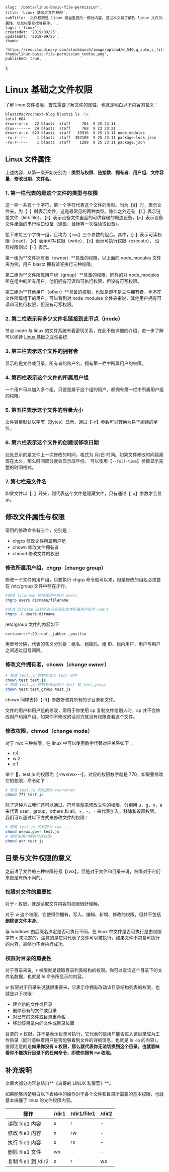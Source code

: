
    slug: '/posts/linux-basic-file-permission',
    title: 'Linux 基础之文件权限',
    subTitle: '文件权限是 linux 相当重要的一部分内容，通过本文将了解到 linux 文件的属性，以及权限修改等操作。',
    tags: ['linux'],
    createdAt: '2019/09/25',
    updatedAt: '2019/09/25',
    thumb:
        'https://res.cloudinary.com/stackbunch/image/upload/w_540,q_auto,c_fill/v1570722021/blog-thumb/linux-basic-file-permission_tedtuu.png',
    published: true,
};


# Linux 基础之文件权限

了解 linux 文件权限，首先需要了解文件的属性，也就是明白以下内容的含义：

```bash
blastzMacPro:next-blog blastz$ ls -la
total 664
drwxr-xr-x   22 blastz  staff     704  9 25 23:11 .
drwx------+  24 blastz  staff     768  9 23 23:21 ..
drwxr-xr-x  623 blastz  staff   19936  9 25 23:11 node_modules
-rw-r--r--    1 blastz  staff  303108  9 25 23:11 package-lock.json
-rw-r--r--    1 blastz  staff    1289  9 25 23:11 package.json
```

## Linux 文件属性

上述内容，从第一条开始分别为：**类型与权限**、**链接数**、**拥有者**、**用户组**、**文件容量**、**修改日期**、**文件名**。

### 1. 第一栏代表的是这个文件的类型与权限

这一栏一共有十个字符，第一个字符代表这个文件的类型。当为【`d`】时，表示文件夹，为【`-`】时表示文件，这是最常见的两种类型。除此之外还有
【`l`】表示链接文件（link file），【`b`】表示设备文件里面的可供存储的周边设备，【`c`】表示设备文件里面的串行端口设备（键盘，鼠标等一次性读取设备）。

接下来每三个字符一组，且均为【`rwx`】三个参数的组合。其中，【`r`】表示可读权限（read）、【`w`】表示可写权限（write）、【`x`】表示可执行权限（execute），
没有权限则以【`-`】表示。

第一组为**文件拥有者（owner）**具备的权限，以上面的 node_modules 文件夹为例，用户 blastz 拥有读写执行三种权限。

第二组为**文件所属用户组（group）**具备的权限，同样的对 node_modules 所在组中的所有用户，他们拥有可读和可执行权限，但没有可写权限。

第三组为**其他用户（other）**具备的权限，也就是即不是文件拥有者，也不在文件所属组下的用户。可以看到对 node_modules 文件夹来说，其他用户拥有可读和可执行权限，但没有可写权限。

### 2. 第二栏表示有多少文件名链接到此节点（inode）

节点 inode 与 linux 的文件系统有着密切关系，在此不做详细的介绍，进一步了解可以阅读 [Linux 基础之文件系统](https://stackbunch.com)

### 3. 第三栏表示这个文件的拥有者

显示的是文件或目录，所有者的账户名，拥有第一栏中所属用户的权限。

### 4. 第四栏表示这个文件的所属用户组

一个用户可以加入多个组，只要是属于这个组的用户，都拥有第一栏中所属用户组的权限。

### 5. 第五栏表示这个文件的容量大小

文件容量默认以字节（Bytes）显示，通过【`-h`】参数可以转换为易于阅读的单位。

### 6. 第六栏表示这个文件的创建或修改日期

此处显示的是文件上一次修改的时间，格式为 月/日 时间。如果文件修改时间距离现在太久，那么时间部分就会显示成年份。
可以使用【`--full-time`】参数显示完整的时间格式。

### 7. 第七栏是文件名

如果文件以【`.`】开头，则代表这个文件是隐藏文件，只有通过【`-a`】参数才会显示。

## 修改文件属性与权限

常用的修改命令有三个，分别是：

-   chgrp 修改文件所属用户组
-   chown 修改文件拥有者
-   chmod 修改文件的权限

### 修改所属用户组，chgrp（change group）

修改一个文件的用户组，只要执行 chgrp 命令就可以来，但是修改的组名必须要在 /etc/group 文件中存在才行。

```bash
#修改 filename 的所属用户组为 users
chgrp users dirname/filename

#修改 dirname 及其所有子目录和文件所属用户组为 users
chgrp -R users dirname
```

/etc/group 文件的内容如下

```bash
certusers:*:29:root,_jabber,_postfix
```

用冒号分隔，代表的含义分别是：组名、组密码、组 ID、组内用户，用户与用户之间通过逗号间隔。

### 修改文件拥有者，chown（change owner）

```bash
# 修改 test.js 的拥有者为 test 用户
chown test test.js
# 修改 test.js 的拥有者和组为 test 和 test_group
chown test:test_group test.js
```

chown 同样支持【-R】参数修改其所有的子目录和文件。

文件的用户和用户组的修改，常用于你使用 cp 复制文件给别人时，cp 并不会修改用户和用户组，如果你不修改的话对方就没有权限查看这个文件。

### 修改权限，chmod（change mode）

对于 rwx 三种权限，在 linux 中可以使用数字代替对应关系如下：

-   r:4
-   w:2
-   x:1

举个 🌰，test.js 的权限为【-rwxrwx---】，对应的权限数字就是 770，如果要修改它的权限，命令如下：

```bash
# 修改 test.js 的权限为 rwxrwxrwx
chmod 777 test.js
```

除了这种方式我们还可以通过，符号类型来修改文件的权限，分别用 u，g，o，a 来代表 user，group，others 和 all。+，-，= 来代表加入，移除和设置权限。
我们可以通过以下方式来修改文件的权限：

```bash
# 修改 test.js 的权限为 rwx------
chmod u=rwx,go=- test.js
# 使所有用户拥有可读权限
chmod a+r test.js
```

## 目录与文件权限的意义

之前讲了文件的三种权限符号【rwx】，但是对于文件和目录来说，权限对于它们来首是有所不同的。

### 权限对文件的重要性

对于 r 权限，就是读取文件内容的权限很好理解。

对于 w 这个权限，它使得你拥有，写入、编辑、新增、修改的权限，但并不包括**删除该文件本身**。

与 windows 由后缀名决定是否可执行不同，在 linux 中文件是否可执行是由权限字符 x 来决定的，注意的是它只代表了文件可以被执行，如果文件不包含可执行的内容，最终也不会执行成功。

### 权限对目录的重要性

对于目录来说，r 权限就是读取目录列表结构的权限。你可以查询这个目录下的文件名数据，也就是 ls 命令所显示的内容。

w 权限对于目录来说就很重要来，它表示你拥有改动该目录结构列表的权限，也就是以下权限：

-   建立新的文件或目录
-   删除已有的文件或目录
-   对已有的文件或目录重命名
-   移动该目录内的文件或目录位置

目录的 x 权限，并不是表示目录可执行，它代表的是用户能否进入该目录成为工作目录（同时意味着用户是否能够看到文件的详细信息，也就是 ls -la 的内容）。
值得注意的是**如果你没有 x 权限，那么就代表你无法切换到这个目录，也就意味着你不能执行目录下的任何命令，即使你拥有 rw 权限。**

## 补充说明

文章大部分内容总结自**《鸟哥的 LINUX 私房菜》**。

如果能够清楚明白以下表格中的操作对于各个文件和目录所需要的基本权限，也就基本搞懂了 linux 的文件权限内容。

| 操作                | /dir1 | /dir1/file1 | /dir2 |
| ------------------- | ----- | ----------- | ----- |
| 读取 file1 内容     | x     | r           | -     |
| 修改 file1 内容     | x     | rw          | -     |
| 执行 file1 内容     | x     | rx          | -     |
| 删除 file1 文件     | wx    | -           | -     |
| 复制 file1 到 /dir2 | x     | r           | wx    |
